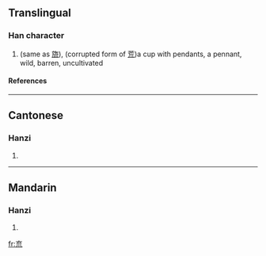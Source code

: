 ==Translingual==
===Han character===
{{Han char|rn=8|rad=亠|as=05|sn=7|four=|canj=卜戈竹山 (YIHU)|ids=⿳[[亠]][[厶]][[川]]}}
# (same as [[旒]]), (corrupted form of [[荒]])a cup with pendants, a pennant, wild, barren, uncultivated
====References====
{{Han ref|kx=0088.150|hdz=10284.040|uh=342C|ud=13356}}

----

==Cantonese==
===Hanzi===
{{yue-hanzi|jyut=|y=laau4}}
# {{defn|Cantonese}}

----
==Mandarin==
===Hanzi===
{{cmn-hanzi|pin=[[liú]] (liu2)|wg=liu<sup>2</sup>}}
# {{defn|Mandarin}}

[[fr:㐬]]